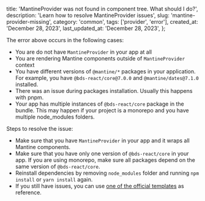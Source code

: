 
  title:
    'MantineProvider was not found in component tree. What should I do?',
  description: 'Learn how to resolve MantineProvider issues',
  slug: 'mantine-provider-missing',
  category: 'common',
  tags: ['provider', 'error'],
  created_at: 'December 28, 2023',
  last_updated_at: 'December 28, 2023',
};


<ErrorMessage error="@bds-react/core: MantineProvider was not found in component tree, make sure you have it in your app." />

The error above occurs in the following cases:

- You are do not have `MantineProvider` in your app at all
- You are rendering Mantine components outside of `MantineProvider` context
- You have different versions of `@mantine/*` packages in your application.
  For example, you have `@bds-react/core@7.0.0` and `@mantine/dates@7.1.0` installed.
- There was an issue during packages installation. Usually this happens with pnpm.
- Your app has multiple instances of `@bds-react/core` package in the bundle. This may
  happen if your project is a monorepo and you have multiple node_modules folders.

Steps to resolve the issue:

- Make sure that you have `MantineProvider` in your app and it wraps all Mantine components.
- Make sure that you have only one version of `@bds-react/core` in your app. If you are using
  monorepo, make sure all packages depend on the same version of `@bds-react/core`.
- Reinstall dependencies by removing `node_modules` folder and running `npm install` or
  `yarn install` again.
- If you still have issues, you can use [one of the official templates](https://mantine.dev/getting-started/#get-started-with-a-template) as reference.
